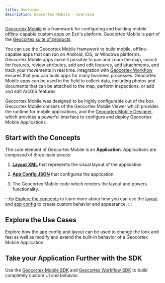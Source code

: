 ```yaml
---
title: Overview
description: Geocortex Mobile - Overview
---
```



[Geocortex Mobile](https://www.geocortex.com/products/gxm/) is a framework for configuring and building mobile offline-capable custom apps on Esri's platform. Geocortex Mobile is part of the [Geocortex suite of products](https://www.geocortex.com/products/).

You can use the Geocortex Mobile framework to build mobile, offline-capable apps that can run on Android, iOS, or Windows platforms. Geocortex Mobile apps make it possible to pan and zoom the map, search for features, review attributes, add and edit features, add attachments, and track your movements in real time. Integration with [Geocortex Workflow](../workflow/overview.mdx) ensures that you can build apps for many business processes. Geocortex Mobile apps can be used in the field to collect data, including photos and documents that can be attached to the map, perform inspections, or add and edit ArcGIS features.

Geocortex Mobile was designed to be highly configurable out of the box. Geocortex Mobile consists of the Geocortex Mobile Viewer which provides the runtime for mobile applications, and the [Geocortex Mobile Designer](https://apps.geocortex.com/mobileviewer/designer/), which provides a powerful interface to configure and deploy Geocortex Mobile Applications.

<DesignerCallout />

## Start with the Concepts

The core element of Geocortex Mobile is an **Application**. Applications are composed of three main pieces:

1. [**Layout XML**](configuration-layout-getting-started.mdx) that represents the visual layout of the application.

2. [**App Config JSON**](configuration-app-config-getting-started.mdx) that configures the application.

3. The Geocortex Mobile code which renders the layout and powers functionality.

:::tip
[Explore the concepts](key-concepts.mdx) to learn more about how you can use the [layout](configuration-layout-getting-started.mdx) and [app config](configuration-app-config-getting-started.mdx) to create custom behavior and appearance.
:::

## Explore the Use Cases

Explore how the app config and layout can be used to change the look and feel as well as modify and extend the built-in behavior of a Geocortex Mobile Application.

<UseCaseContainer>
    <UseCaseCard
        title="Change or Extend Built-in Behavior"
        description="Change the default behavior of map clicks, map initialization, and more"
        link="tutorial-change-default-behavior"
    />
    <UseCaseCard
        title="Add a new Layout for Tablet Devices"
        description="Add a layout designed for tablet devices"
        link="tutorial-add-medium-layout"
    />
    <UseCaseCard
        title="Customize the Look and Feel"
        description="Change the appearance of your application with themes and configuration"
        link="tutorial-look-and-feel"
    />
    <UseCaseCard
        title="Take Custom Behavior even Further with Workflow"
        description="Use Geocortex Workflow to configure custom behavior for button presses, application startup, map clicks and more"
        link="tutorial-change-default-map-click-behavior"
    />
</UseCaseContainer>

## Take your Application Further with the SDK

Use the [Geocortex Mobile SDK](sdk-overview.mdx) and [Geocortex Workflow SDK](../workflow/sdk-overview.mdx) to build completely custom UI and behavior.

<UseCaseContainer>
    <UseCaseCard
        title="Implement a Custom Form Element with Geocortex Workflow"
        description="Extend Geocortex Workflow forms with custom UI and functionality"
        link="../workflow/tutorial-mobile-implement-custom-form-elements"
    />
    <UseCaseCard
        title="Create a Custom Activity with Geocortex Workflow"
        description="Define custom behavior in Geocortex Workflow that can be leveraged in Geocortex Mobile"
        link="../workflow/tutorial-mobile-implement-custom-activity"
    />
    <UseCaseCard
        title="Extend Geocortex Mobile's Functionality with Custom Commands and Operations"
        description="Add commands and operations to Geocortex Mobile's infrastructure that implement custom behavior"
        link="tutorial-implement-command-operation"
    />
    <UseCaseCard
        title="Create UI Elements with Custom Components"
        description="Create fully custom UI components that can be used in Geocortex Mobile apps"
        link="tutorial-implement-component-with-ui"
    />
    <UseCaseCard
        title="Extend Geocortex Mobile's Capabilities with Custom Services"
        description="Create background services which can provide utility functions, do background work, and more"
        link="tutorial-implement-service"
    />
</UseCaseContainer>
